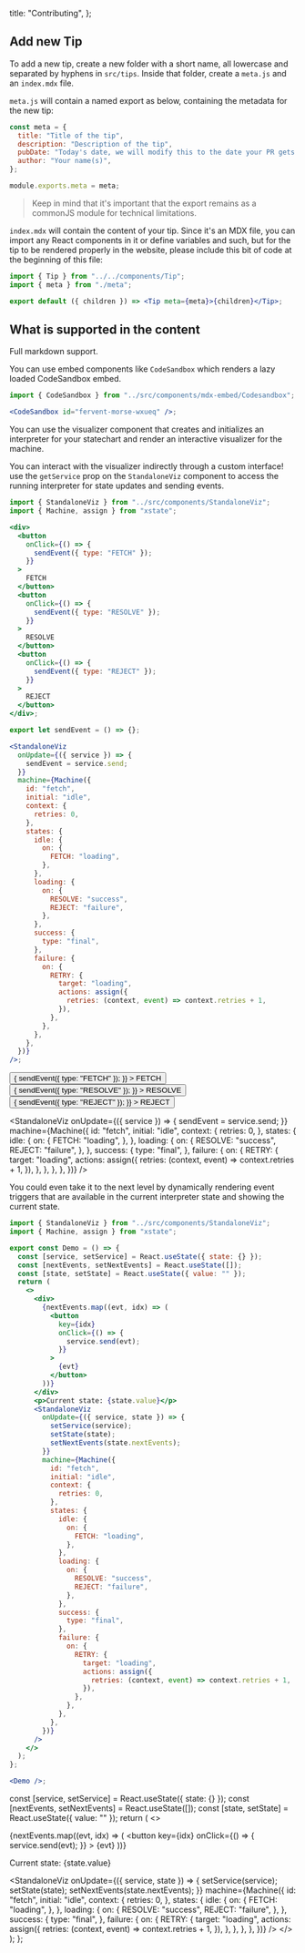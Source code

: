
  title: "Contributing",
};


## Add new Tip

To add a new tip, create a new folder with a short name, all lowercase and separated by hyphens in `src/tips`. Inside that folder, create a `meta.js` and an `index.mdx` file.

`meta.js` will contain a named export as below, containing the metadata for the new tip:

```js
const meta = {
  title: "Title of the tip",
  description: "Description of the tip",
  pubDate: "Today's date, we will modify this to the date your PR gets merged",
  author: "Your name(s)",
};

module.exports.meta = meta;
```

> Keep in mind that it's important that the export remains as a commonJS module for technical limitations.

`index.mdx` will contain the content of your tip. Since it's an MDX file, you can import any React components in it or define variables and such, but for the tip to be rendered properly in the website, please include this bit of code at the beginning of this file:

```jsx
import { Tip } from "../../components/Tip";
import { meta } from "./meta";

export default ({ children }) => <Tip meta={meta}>{children}</Tip>;
```

## What is supported in the content

Full markdown support.

You can use embed components like `CodeSandbox` which renders a lazy loaded CodeSandbox embed. <CodeSandbox id="fervent-morse-wxueq" />

```jsx
import { CodeSandbox } from "../src/components/mdx-embed/Codesandbox";

<CodeSandbox id="fervent-morse-wxueq" />;
```

You can use the visualizer component that creates and initializes an interpreter for your statechart and render an interactive visualizer for the machine.

You can interact with the visualizer indirectly through a custom interface! use the `getService` prop on the `StandaloneViz` component to access the running interpreter for state updates and sending events.

```jsx
import { StandaloneViz } from "../src/components/StandaloneViz";
import { Machine, assign } from "xstate";

<div>
  <button
    onClick={() => {
      sendEvent({ type: "FETCH" });
    }}
  >
    FETCH
  </button>
  <button
    onClick={() => {
      sendEvent({ type: "RESOLVE" });
    }}
  >
    RESOLVE
  </button>
  <button
    onClick={() => {
      sendEvent({ type: "REJECT" });
    }}
  >
    REJECT
  </button>
</div>;

export let sendEvent = () => {};

<StandaloneViz
  onUpdate={({ service }) => {
    sendEvent = service.send;
  }}
  machine={Machine({
    id: "fetch",
    initial: "idle",
    context: {
      retries: 0,
    },
    states: {
      idle: {
        on: {
          FETCH: "loading",
        },
      },
      loading: {
        on: {
          RESOLVE: "success",
          REJECT: "failure",
        },
      },
      success: {
        type: "final",
      },
      failure: {
        on: {
          RETRY: {
            target: "loading",
            actions: assign({
              retries: (context, event) => context.retries + 1,
            }),
          },
        },
      },
    },
  })}
/>;
```

<div>
  <button
    onClick={() => {
      sendEvent({ type: "FETCH" });
    }}
  >
    FETCH
  </button>
  <button
    onClick={() => {
      sendEvent({ type: "RESOLVE" });
    }}
  >
    RESOLVE
  </button>
  <button
    onClick={() => {
      sendEvent({ type: "REJECT" });
    }}
  >
    REJECT
  </button>
</div>


<StandaloneViz
  onUpdate={({ service }) => {
    sendEvent = service.send;
  }}
  machine={Machine({
    id: "fetch",
    initial: "idle",
    context: {
      retries: 0,
    },
    states: {
      idle: {
        on: {
          FETCH: "loading",
        },
      },
      loading: {
        on: {
          RESOLVE: "success",
          REJECT: "failure",
        },
      },
      success: {
        type: "final",
      },
      failure: {
        on: {
          RETRY: {
            target: "loading",
            actions: assign({
              retries: (context, event) => context.retries + 1,
            }),
          },
        },
      },
    },
  })}
/>

You could even take it to the next level by dynamically rendering event triggers that are available in the current interpreter state and showing the current state.

```jsx
import { StandaloneViz } from "../src/components/StandaloneViz";
import { Machine, assign } from "xstate";

export const Demo = () => {
  const [service, setService] = React.useState({ state: {} });
  const [nextEvents, setNextEvents] = React.useState([]);
  const [state, setState] = React.useState({ value: "" });
  return (
    <>
      <div>
        {nextEvents.map((evt, idx) => (
          <button
            key={idx}
            onClick={() => {
              service.send(evt);
            }}
          >
            {evt}
          </button>
        ))}
      </div>
      <p>Current state: {state.value}</p>
      <StandaloneViz
        onUpdate={({ service, state }) => {
          setService(service);
          setState(state);
          setNextEvents(state.nextEvents);
        }}
        machine={Machine({
          id: "fetch",
          initial: "idle",
          context: {
            retries: 0,
          },
          states: {
            idle: {
              on: {
                FETCH: "loading",
              },
            },
            loading: {
              on: {
                RESOLVE: "success",
                REJECT: "failure",
              },
            },
            success: {
              type: "final",
            },
            failure: {
              on: {
                RETRY: {
                  target: "loading",
                  actions: assign({
                    retries: (context, event) => context.retries + 1,
                  }),
                },
              },
            },
          },
        })}
      />
    </>
  );
};

<Demo />;
```

<!-- You can inline your React components right in the MDX file but be aware that the parsing is super tricky. Make sure you don't live any empty lines in between the code. -->

  const [service, setService] = React.useState({ state: {} });
  const [nextEvents, setNextEvents] = React.useState([]);
  const [state, setState] = React.useState({ value: "" });
  return (
    <>
      <div>
        {nextEvents.map((evt, idx) => (
          <button
            key={idx}
            onClick={() => {
              service.send(evt);
            }}
          >
            {evt}
          </button>
        ))}
      </div>
      <p>Current state: {state.value}</p>
      <StandaloneViz
        onUpdate={({ service, state }) => {
          setService(service);
          setState(state);
          setNextEvents(state.nextEvents);
        }}
        machine={Machine({
          id: "fetch",
          initial: "idle",
          context: {
            retries: 0,
          },
          states: {
            idle: {
              on: {
                FETCH: "loading",
              },
            },
            loading: {
              on: {
                RESOLVE: "success",
                REJECT: "failure",
              },
            },
            success: {
              type: "final",
            },
            failure: {
              on: {
                RETRY: {
                  target: "loading",
                  actions: assign({
                    retries: (context, event) => context.retries + 1,
                  }),
                },
              },
            },
          },
        })}
      />
    </>
  );
};

<Demo />
